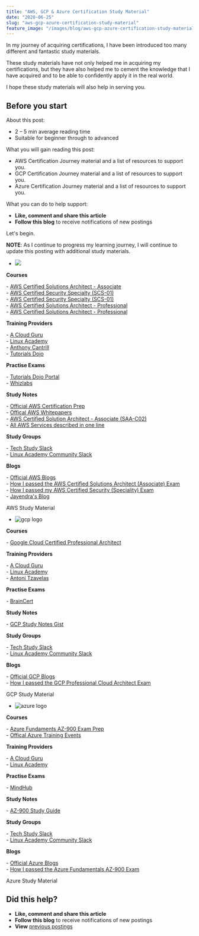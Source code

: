 ```yaml
---
title: "AWS, GCP & Azure Certification Study Material"
date: "2020-06-25"
slug: "aws-gcp-azure-certification-study-material"
feature_image: "/images/blog/aws-gcp-azure-certification-study-material-feature-image.png"
---
```


In my journey of acquiring certifications, I have been introduced too many different and fantastic study materials.

These study materials have not only helped me in acquiring my certifications, but they have also helped me to cement the knowledge that I have acquired and to be able to confidently apply it in the real world.

I hope these study materials will also help in serving you.

## Before you start

About this post:

*   2 – 5 min average reading time
*   Suitable for beginner through to advanced

What you will gain reading this post:

*   AWS Certification Journey material and a list of resources to support you.
*   GCP Certification Journey material and a list of resources to support you.
*   Azure Certification Journey material and a list of resources to support you.

What you can do to help support:

*   **Like, comment and share this article**
*   **Follow this blog** to receive notifications of new postings

Let's begin.

**NOTE**: As I continue to progress my learning journey, I will continue to update this posting with additional study materials.

*   ![](https://robertleggett.blog/wp-content/uploads/2020/06/aws-logo-full.png)

**Courses**

\- [AWS Certified Solutions Architect - Associate](https://www.udemy.com/course/aws-certified-solutions-architect-associate/)  
\- [AWS Certified Security Specialty (SCS-01)](https://linuxacademy.com/course/aws-certified-security-specialty-certification/)  
\- [AWS Certified Security Specialty (SCS-01)](https://acloud.guru/learn/aws-certified-security-specialty)  
\- [AWS Certified Solutions Architect - Professional](https://www.udemy.com/course/aws-solutions-architect-professional/)  
\- [AWS Certified Solutions Architect - Professional](https://learn.cantrill.io/p/aws-certified-solutions-architect-professional)

**Training Providers**

\- [A Cloud Guru](https://acloud.guru/)  
\- [Linux Academy](https://linuxacademy.com/)  
\- [Anthony Cantrill](https://cantrill.io/)  
\- [Tutorials Dojo](https://tutorialsdojo.com/)

**Practise Exams**

\- [Tutorials Dojo Portal](https://portal.tutorialsdojo.com/)  
\- [Whizlabs](https://www.whizlabs.com/)

**Study Notes**

\- [Official AWS Certification Prep](https://aws.amazon.com/certification/certification-prep/)  
\- [Offical AWS Whitepapers](https://aws.amazon.com/whitepapers/?whitepapers-main.sort-by=item.additionalFields.sortDate&whitepapers-main.sort-order=desc)  
\- [AWS Certified Solution Architect - Associate (SAA-C02)](https://github.com/alozano-77/AWS-SAA-C02-Course)  
\- [All AWS Services described in one line](https://adayinthelifeof.nl/2020/05/20/aws.html)

**Study Groups**

\- [Tech Study Slack](https://techstudyslack.com/)  
\- [Linux Academy Community Slack](https://linuxacademy-community-slack.herokuapp.com/)

**Blogs**

\- [Official AWS Blogs](https://aws.amazon.com/blogs/aws/)  
\- [How I passed the AWS Certified Solutions Architect (Associate) Exam](https://robertleggett.blog/2018/12/02/how-i-passed-the-aws-certified-solution-architect-associate-exam/)  
\- [How I passed my AWS Certified Security (Speciality) Exam](https://robertleggett.blog/2020/11/03/how-i-passed-my-aws-certified-security-speciality-exam/)  
\- [Jayendra's Blog](https://jayendrapatil.com/)

AWS Study Material

*   ![gcp logo](https://robertleggett.blog/wp-content/uploads/2020/06/gcp-logo-full-300x46.png)

**Courses**

\- [Google Cloud Certified Professional Architect](https://linuxacademy.com/course/google-cloud-certified-professional-cloud-architect/)

**Training Providers**

\- [A Cloud Guru](https://acloud.guru/)  
\- [Linux Academy](https://linuxacademy.com/)  
\- [Antoni Tzavelas](https://training.antonit.com/)

**Practise Exams**

\- [BrainCert](https://www.braincert.com/)

**Study Notes**

\- [GCP Study Notes Gist](https://gist.github.com/dmunn/9874418f620b8aaf91d12507a91563ad)

**Study Groups**

\- [Tech Study Slack](https://techstudyslack.com/)  
\- [Linux Academy Community Slack](https://linuxacademy-community-slack.herokuapp.com/)

**Blogs**

\- [Official GCP Blogs](https://cloud.google.com/blog/)  
\- [How I passed the GCP Professional Cloud Architect Exam](https://robertleggett.blog/2019/09/21/how-i-passed-the-gcp-professional-cloud-architect-exam/)

GCP Study Material

*   ![azure logo](https://robertleggett.blog/wp-content/uploads/2020/06/azure-logo-full-300x87.png)

**Courses**

\- [Azure Fundaments AZ-900 Exam Prep](https://linuxacademy.com/course/microsoft-azure-fundamentals-az-900-exam-prep/)  
\- [Offical Azure Training Events](https://azure.microsoft.com/en-ca/community/events/)

**Training Providers**

\- [A Cloud Guru](https://acloud.guru/)  
\- [Linux Academy](https://linuxacademy.com/)

**Practise Exams**

\- [MindHub](https://au.mindhub.com/shop/microsoft?facetValueFilter=tenant~content-type%3Apractice-tests%2Ctenant~certification%3Amicrosoft-azure-administrator)

**Study Notes**

\- [AZ-900 Study Guide](https://github.com/AzureMentor/Azure-AZ-900-Study-Guide)

**Study Groups**

\- [Tech Study Slack](https://techstudyslack.com/)  
\- [Linux Academy Community Slack](https://linuxacademy-community-slack.herokuapp.com/)

**Blogs**

\- [Official Azure Blogs](https://azure.microsoft.com/en-us/blog/)  
\- [How I passed the Azure Fundamentals AZ-900 Exam](https://robertleggett.blog/2020/06/17/how-i-passed-my-azure-fundamentals-az-900-exam/)

Azure Study Material

## Did this help?

*   **Like, comment and share this article**
*   **Follow this blog** to receive notifications of new postings
*   **View** [previous postings](https://robertleggett.blog/)
